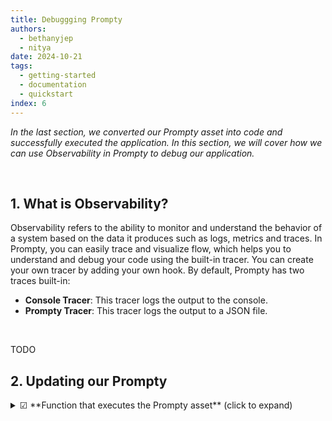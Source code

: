 ```yaml
---
title: Debuggging Prompty
authors:
  - bethanyjep
  - nitya
date: 2024-10-21
tags:
  - getting-started
  - documentation
  - quickstart
index: 6
---
```


_In the last section, we converted our Prompty asset into code and successfully executed the application. In this section, we will cover how we can use Observability in Prompty to debug our application._

<br/>

## 1. What is Observability?

Observability refers to the ability to monitor and understand the behavior of a system based on the data it produces such as logs, metrics and traces. In Prompty, you can easily trace and visualize flow, which helps you to understand and debug your code using the built-in tracer. You can create your own tracer by adding your own hook. By default, Prompty has two traces built-in:

- **Console Tracer**: This tracer logs the output to the console.
- **Prompty Tracer**: This tracer logs the output to a JSON file.

<br/>

TODO
<br/>

## 2. Updating our Prompty

<details>
<summary>☑ **Function that executes the Prompty asset** (click to expand)</summary>
```markdown
---
name: Shakespearean Writing Prompty
description: A prompt that answers questions in Shakespearean style using Cohere Command-R model from GitHub Marketplace.
authors:
  - Bethany Jepchumba
model:
  api: chat
  configuration:
    type: azure_openai
    azure_endpoint: ${env:AZURE_OPENAI_ENDPOINT}
    azure_deployment: gpt-4o
  parameters:
    max_tokens: 30
sample:
  question: Please write a short text inviting friends to a Game Night.
---

system:
You are a Shakespearean writing assistant who speaks in a` Shakespearean style. You help people come up with creative ideas and content like stories, poems, and songs that use Shakespearean style of writing style, including words like "thou" and "hath”.
Here are some example of Shakespeare's style:
- Romeo, Romeo! Wherefore art thou Romeo?
- Love looks not with the eyes, but with the mind; and therefore is winged Cupid painted blind.
- Shall I compare thee to a summer's day? Thou art more lovely and more temperate.

example:
user: Please write a short text turning down an invitation to dinner.
assistant: Dearest,
  Regretfully, I must decline thy invitation.
  Prior engagements call me hence. Apologies.

user:
{{question}}
```
</details>

## 3. Adding Prompty to your code
To add a tracer, we have the following code snippet:

```python
from prompty.tracer import trace, Tracer, console_tracer, PromptyTracer

Tracer.add("console", console_tracer)
json_tracer = PromptyTracer()
Tracer.add("PromptyTracer", json_tracer.tracer)
```
<br/>

The output from the tracer is displayed in the console and in a `.tracy` file. A new `.tracy` file is created in a new `.runs` folder. 
The trace output is divided into three: _load, prepare_ and _run_. Load refers to the loading of the Prompty asset, prepare refers to the preparation of the Prompty asset, and run refers to the execution of the Prompty asset. Below is a sample of the trace output showing the inputs, outputs and metrics i.e. time to execute the prompt and tokens:

![Sample trace output](tracy_output.png)


<br/>

## 2. Additional supported runtimes

The Prompty runtime supports additional runtimes, including frameworks such as LangChain, and Semantic Kernel. In the tutorials section, we will cover how to generate code from Prompty assets using these runtimes. (coming soon)


---
<br/>
[Want to Contribute To the Project?](/docs/contributing/) - _Updated Guidance Coming Soon_.
